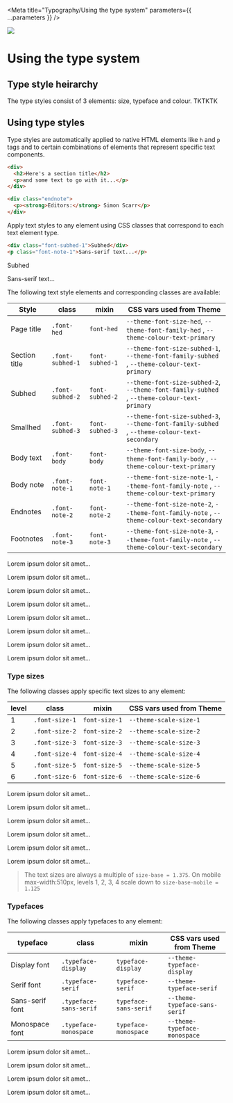 

<Meta title="Typography/Using the type system" parameters={{ ...parameters }} />

![](https://graphics.thomsonreuters.com/style-assets/images/logos/reuters-graphics-logo/svg/graphics-logo-color-dark.svg)

# Using the type system

## Type style heirarchy

The type styles consist of 3 elements: size, typeface and colour. TKTKTK

## Using type styles

Type styles are automatically applied to native HTML elements like `h` and `p` tags and to certain combinations of elements that represent specific text components.

```html
<div>
  <h2>Here's a section title</h2>
  <p>and some text to go with it...</p>
</div>

<div class="endnote">
  <p><strong>Editors:</strong> Simon Scarr</p>
</div>
```

Apply text styles to any element using CSS classes that correspond to each text element type.

```html
<div class="font-subhed-1">Subhed</div>
<p class="font-note-1">Sans-serif text...</p>
```

<Theme>
  <div className="type-system-demo">
    <div className="font-subhed-1">Subhed</div>
    <p className="font-note-1">Sans-serif text...</p>
  </div>
</Theme>

The following text style elements and corresponding classes are available:

| Style         | class            | mixin           | CSS vars used from Theme                                                                     |
| ------------- | ---------------- | --------------- | -------------------------------------------------------------------------------------------- |
| Page title    | `.font-hed`      | `font-hed`      | `--theme-font-size-hed`, `--theme-font-family-hed` , `--theme-colour-text-primary`           |
| Section title | `.font-subhed-1` | `font-subhed-1` | `--theme-font-size-subhed-1`, `--theme-font-family-subhed` , `--theme-colour-text-primary`   |
| Subhed        | `.font-subhed-2` | `font-subhed-2` | `--theme-font-size-subhed-2`, `--theme-font-family-subhed` , `--theme-colour-text-primary`   |
| Smallhed      | `.font-subhed-3` | `font-subhed-3` | `--theme-font-size-subhed-3`, `--theme-font-family-subhed` , `--theme-colour-text-secondary` |
| Body text     | `.font-body`     | `font-body`     | `--theme-font-size-body`, `--theme-font-family-body` , `--theme-colour-text-primary`         |
| Body note     | `.font-note-1`   | `font-note-1`   | `--theme-font-size-note-1`, `--theme-font-family-note` , `--theme-colour-text-primary`       |
| Endnotes      | `.font-note-2`   | `font-note-2`   | `--theme-font-size-note-2`, `--theme-font-family-note` , `--theme-colour-text-secondary`     |
| Footnotes     | `.font-note-3`   | `font-note-3`   | `--theme-font-size-note-3`, `--theme-font-family-note` , `--theme-colour-text-secondary`     |

<Theme>
  <div className="type-system-demo">
    <p className="font-hed">Lorem ipsum dolor sit amet...</p>
    <p className="font-subhed-1">Lorem ipsum dolor sit amet...</p>
    <p className="font-subhed-2">Lorem ipsum dolor sit amet...</p>
    <p className="font-subhed-3">Lorem ipsum dolor sit amet...</p>
    <p className="font-body">Lorem ipsum dolor sit amet...</p>
    <p className="font-note-1">Lorem ipsum dolor sit amet...</p>
    <p className="font-note-2">Lorem ipsum dolor sit amet...</p>
    <p className="font-note-3">Lorem ipsum dolor sit amet...</p>
  </div>
</Theme>

### Type sizes

The following classes apply specific text sizes to any element:

| level | class          | mixin         | CSS vars used from Theme |
| ----- | -------------- | ------------- | ------------------------ |
| 1     | `.font-size-1` | `font-size-1` | `--theme-scale-size-1`   |
| 2     | `.font-size-2` | `font-size-2` | `--theme-scale-size-2`   |
| 3     | `.font-size-3` | `font-size-3` | `--theme-scale-size-3`   |
| 4     | `.font-size-4` | `font-size-4` | `--theme-scale-size-4`   |
| 5     | `.font-size-5` | `font-size-5` | `--theme-scale-size-5`   |
| 6     | `.font-size-6` | `font-size-6` | `--theme-scale-size-6`   |

<Theme>
  <div className="type-system-demo">
    <p className="font-size-1">Lorem ipsum dolor sit amet...</p>
    <p className="font-size-2">Lorem ipsum dolor sit amet...</p>
    <p className="font-size-3">Lorem ipsum dolor sit amet...</p>
    <p className="font-size-4">Lorem ipsum dolor sit amet...</p>
    <p className="font-size-5">Lorem ipsum dolor sit amet...</p>
    <p className="font-size-6">Lorem ipsum dolor sit amet...</p>
  </div>
</Theme>

> The text sizes are always a multiple of `size-base = 1.375`. On mobile
> max-width:510px, levels 1, 2, 3, 4 scale down to `size-base-mobile = 1.125`

### Typefaces

The following classes apply typefaces to any element:

| typeface        | class                  | mixin                 | CSS vars used from Theme      |
| --------------- | ---------------------- | --------------------- | ----------------------------- |
| Display font    | `.typeface-display`    | `typeface-display`    | `--theme-typeface-display`    |
| Serif font      | `.typeface-serif`      | `typeface-serif`      | `--theme-typeface-serif`      |
| Sans-serif font | `.typeface-sans-serif` | `typeface-sans-serif` | `--theme-typeface-sans-serif` |
| Monospace font  | `.typeface-monospace`  | `typeface-monospace`  | `--theme-typeface-monospace`  |

<Theme>
  <div className="type-system-demo">
    <p className="typeface-display">Lorem ipsum dolor sit amet...</p>
    <p className="typeface-serif">Lorem ipsum dolor sit amet...</p>
    <p className="typeface-sans-serif">Lorem ipsum dolor sit amet...</p>
    <p className="typeface-monospace">Lorem ipsum dolor sit amet...</p>
  </div>
</Theme>
